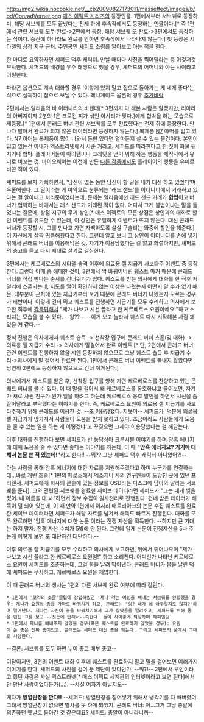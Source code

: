 http://img2.wikia.nocookie.net/__cb20090827173011/masseffect/images/b/bd/ConradVerner.png
[[매스 이펙트 시리즈]]의 등장인물. 1편에서부터 서브퀘로 등장하며, 해당 서브퀘를 모두 끝냈다는 전제 하에 후속작에서도 등장하는 인물이다.[* 즉 1편에서 관련 서브퀘 모두 완료->2편에서 등장, 해당 서브퀘 또 완료->3편에서도 등장하는 식이다. 중간에 하나라도 완료를 안하면 후속작에서 나타나지 않는다.] 첫 등장은 시타델의 상점 지구 근처. 주인공인 [[셰퍼드 소령]]를 알아보고 아는 척을 한다.

한 마디로 요약하자면 셰퍼드 덕후 캐릭터. 만날 때마다 사진을 찍어달라는 둥 이것저것 부탁한다. 셰퍼드의 배경을 우주 태생으로 했을 경우, 셰퍼드의 어머니와 아는 사이라고 어필한다.

파라곤 옵션으로 계속 대화할 경우 '이렇게 있지 말고 집으로 돌아가는 게 네게 좋다'는 식으로 설득하여 집으로 보낼 수 있다. 레니게이드 옵션의 경우 [[추가바람]]

2편에서는 일리움의 바 이터니티의 바텐더[* 3편까지 다 해본 사람은 알겠지만, 리아라의 아버지이자 2분의 1은 크로건 피가 섞인 아사리가 맞다.]에게 협박을 하는 모습으로 재등장.[* 1편에서 콘래드 버너 관련 서브퀘를 모두 완료했다는 전제 하에 등장한다. 만나다 말아서 완료가 되지 않은 데이터라면 등장하지 않는다.] 복제품 [[N7]] 아머를 입고 있다. N7 아머는 복제품이 많이 나와서 돈만 있다면 얼마든지 살 수 있는 물건이다. 본인이 입고 있는건 아내가 엑스트라넷에서 사준 거라고. 셰퍼드를 따라한다고 한 짓이 화물 뒤지기나 협박. 플레이어들이 아이템이나 크레딧을 얻기 위해 하는 행동을 제작사에서 유머로 비꼬는 것. 바이오웨어는 이전에 만든 [[발더스 게이트 2|다른 작품]]에서도 플레이어의 행동을 유머로 비꼰 적이 있다.

셰퍼드를 보자 기뻐하면서, '당신이 없는 동안 당신이 할 일을 내가 대신 하고 있었다'며 우쭐해한다. 그 일이라는 게 마약으로 분류되는 '래드 샌드'를 이터니티에서 거래하고 있다는 걸 알아내고 처리중이었다는데, 문제는 일리움에선 래드 샌드 거래가 '''합법'''이고 버너가 협박하는 바에서는 래스 샌드가 거래된 적이 없다. 어디서 그게 불법이냐는 말을 들었냐는 질문에, 상점 지구의 무기 상인[* 매스 이펙트의 모든 상점은 상인과의 대화로 할인 이벤트를 유도할 수 있는데, 이 상인은 유일하게 이벤트가 뜨지 않는다. 대신 콘래드 버너가 등장할 시, 그를 만나고 가면 자백하도록 살살 구슬리는 와중에 할인을 해준다.]이 자신에게 살짝 귀뜸해줬다고 한다. 그런데 알고 보니 그 상인이 이터니티를 손에 넣기 위해서 콘래드 버너를 이용해먹은 것. 자기가 이용당했다는 걸 알고 좌절하지만, 셰퍼드의 충고를 듣고 다시 제대로 살기로 결심한다.

3편에서는 케르베로스의 시타델 습격 이후에 의료용 젤 지급기 사보타주 이벤트 중 등장한다. 그런데 이때 좀 애매한 것이, 3편에서 싹 바뀌어버린 퀘스트 마커 때문에 콘래드 버너를 직접 만나는 순서를 건너뛰기가 쉽다. 퀘스트를 받는 의사에게 대화를 한 직후 저 멀리에 스폰되는데, 지도를 열어 확인하지 않는 이상은 나왔는지 어떤지 알 수가 없기 때문. 대부분이 근처에 있는 지급기부터 보기 때문에 콘래드 버너가 나왔는지 모르는 경우가 태반이다. 이렇게 건너 뛰고 퀘스트를 진행하면 지급기를 모두 수리하고 의사에게 보고한 직후에 [[갑툭튀]]해서 "쟤가 나보고 시선 끌라고 한 케르베로스 요원이예요!"하고 소리치는 모습을 볼 수 있다. --읭??-- --이거 보고 놀라서 퀘스트 다시 시작해본 사람 꽤 있을 거 같다.--

정석 진행은 의사에게서 퀘스트 습득 -> 선착장 입구에 콘래드 버너 스폰(및 대화) -> 의료용 젤 지급기 수리 -> 의사에게 말걸어서 완료 이벤트.[* 단, 2편에서 콘래드 버너 관련 이벤트를 진행하지 않을 시엔 등장하지 않으므로 그냥 퀘스트 습득 후 지급기 수리->의사에게 말 걸어서 완료만 된다. 1편에서 콘래드 버너 이벤트를 끝내지 않았다면 당연히 2편에도 등장하지 않으므로 건너 뛰게된다.]

의사에게서 퀘스트를 받은 후, 선착장 입구를 향해 가면 케르베로스를 찬양하고 있는 콘래드 버너를 볼 수 있다. 이 때 말을 걸어서 왜 케르베로스를 옹호하냐고 물어보면, 자기가 새로 사귄 친구가 뭔가 일을 하려고 하는데 케르베로스 옹호 발언을 하면서 시선을 좀 끌어달라고 부탁했다는 이야기를 한다. 즉, 케르베로스 요원이 의료용 젤 지급기를 사보타주하기 위해 콘래드를 이용한 것. --또 이용당했다. 지못미-- 셰퍼드가 '덕분에 의료용 젤 지급기가 망가져서 사람들이 도움을 받지 못하고 있다. 조금이라도 사람들에게 도움을 줄 수 있는 일을 하는 게 어떻겠냐'고 꾸짖으면 그제야 이용당했다는 걸 깨닫는다.

이후 대화를 진행하다 보면 셰퍼드가 반 농담삼아 크루시블 이야기를 하며 암흑 에너지에 대해 도움을 줄 수 있다면 좋다는 이야기를 하는데, 이 때 '''"암흑 에너지요? 거기에 대해서 논문 쓴 적 있는데!"'''라고 한다!! --뭐?? 그냥 셰퍼드 덕후 캐릭터 아니었어?!--

아는 사람을 통해 암흑 에너지에 대한 자료를 지원해주겠다고 하며 누군가를 연결하는데...바로 개빈 호슬[* 1편의 페로스에서 엑소제니 사의 연구원들이 도망친 곳에 있던 프리랜서. 셰퍼드에게 회사의 콘솔에 있는 정보를 OSD라는 디스크에 담아와 달라는 서브퀘를 준다]. 그와 관련된 서브퀘를 완료한 세이브 데이터라면 셰퍼드가 "그는 내게 빚을 졌어. 내 이름을 대 봐"하면서 정보 수집이 일사천리로 진행된다. 건네 받은 데이터가 해독이 덜 되어 있는데, 이 때 만약 1편에서 아사리 매트리아크의 논문 수집 퀘스트를 완료한 세이브 데이터라면 셰퍼드가 해당 자료를 넘겨서 해독도 빠르게 진행된다. 대화를 모두 완료하면 '암흑 에너지에 대한 논문'이라는 전쟁 자산을 획득한다. --하지만 큰 기대는 하지 말자. 전쟁 자산 수치가 5밖에 안 된다. 그런데 일게 논문이 전쟁자산을 5나 주는게 어떻게 보면 또 대단하긴 대단하다.--

이후 의료용 젤 지급기를 모두 수리하고 의사에게 보고하면, 뒤에서 튀어나오며 "쟤가 나보고 시선 끌라고 한 케르베로스 요원임!" 하고 소리친다. 어디선가 나타난 케르베로스 요원이 셰퍼드를 조준하는데, 그걸 몸을 날려 막아낸다. 콘래드 버너가 몸을 날린 덕에 셰퍼드는 무사하고, 케르베로스 요원을 제압한다.

이 때 콘래드 버너의 생사는 1편의 다른 서브퀘 완료 여부에 따라 갈린다.

 * 1편에서 '코라의 소굴'클럽에 잠입해있던 '제나'라는 여성을 빼내는 서브퀘를 완료했을 경우: 제나가 요원의 총을 가짜로 바꿔치기 하고, 콘래드는 "잉? 내가 왜 아무렇지도 않지?"하며 일어난다. 제나는 자신이 총을 바꿔치기해서 그가 살았음을 알려주고, 셰퍼드를 위해 몸을 던진 그를 보고 --첫눈에 반해서--혹한다. 둘이 사이좋게 퇴장하며 해피엔딩.
 * 1편에서 제나를 빼내주지 않았을 경우(혹은 퀘스트를 완료하지 않았을 경우): 요원이 쏜 총은 진짜 총이었고, 콘래드는 셰퍼드 대신 총을 맞는다. 그리고 셰퍼드의 품에서 그대로 사망한다.

--결론: 서브퀘를 모두 하면 누이 좋고 매부 좋고--

여담이지만, 3편의 이벤트 대화 이후에 퀘스트를 완료하지 말고 말을 걸어보면 여러가지 이야기를 한다. 셰퍼드의 사진을 걸어 둔 제단이 있다던가, --뭐?!-- 2편에서 부인이라고 했던 사람은 사실 엑스트라넷[* 매스 이펙트 세계관의 인터넷이라고 보면 된다]에서만 만난 사람이었다든가(...). --사실 여자가 아닐지도--

게다가 '''방열탄창을 깐다!!''' --셰퍼드: 방열탄창을 집어넣기 위해서 냉각기를 다 빼버렸어. 그래서 방열탄창이 없으면 발사를 못 하게 되었지. 콘래드 버너: 어...그거 그냥 총알에 의존하던 옛날로 돌아간 것 같은데요? 셰퍼드: 총알이 아니라니까--
